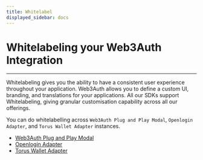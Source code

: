 ```yaml
---
title: Whitelabel
displayed_sidebar: docs
---
```


# Whitelabeling your Web3Auth Integration

---

Whitelabeling gives you the ability to have a consistent user experience throughout your application. Web3Auth allows you to define a custom UI,
branding, and translations for your applications. All our SDKs support Whitelabeling, giving granular customisation capability across all our
offerings.

You can do whitelabelling across `Web3Auth Plug and Play Modal`, `Openlogin Adapter`, and `Torus Wallet Adapter` instances.

- [Web3Auth Plug and Play Modal](./login-modal)
- [Openlogin Adapter](./user-flow-screens)
- [Torus Wallet Adapter](./torus-wallet-plugin)
